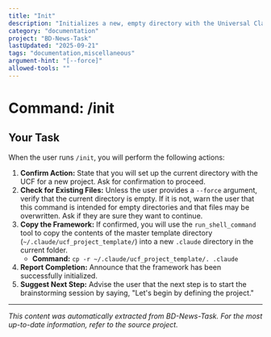 ```yaml
---
title: "Init"
description: "Initializes a new, empty directory with the Universal Claude Framework (UCF)."
category: "documentation"
project: "BD-News-Task"
lastUpdated: "2025-09-21"
tags: "documentation,miscellaneous"
argument-hint: "[--force]"
allowed-tools: ""
---
```


# Command: /init

## Your Task

When the user runs `/init`, you will perform the following actions:

1.  **Confirm Action:** State that you will set up the current directory with the UCF for a new project. Ask for confirmation to proceed.
2.  **Check for Existing Files:** Unless the user provides a `--force` argument, verify that the current directory is empty. If it is not, warn the user that this command is intended for empty directories and that files may be overwritten. Ask if they are sure they want to continue.
3.  **Copy the Framework:** If confirmed, you will use the `run_shell_command` tool to copy the contents of the master template directory (`~/.claude/ucf_project_template/`) into a new `.claude` directory in the current folder.
    *   **Command:** `cp -r ~/.claude/ucf_project_template/. .claude`
4.  **Report Completion:** Announce that the framework has been successfully initialized.
5.  **Suggest Next Step:** Advise the user that the next step is to start the brainstorming session by saying, "Let's begin by defining the project."


---
*This content was automatically extracted from BD-News-Task. For the most up-to-date information, refer to the source project.*
